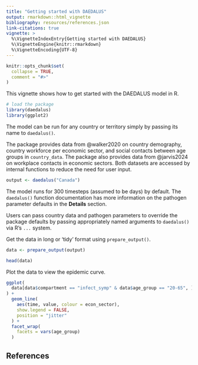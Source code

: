 ```yaml
---
title: "Getting started with DAEDALUS"
output: rmarkdown::html_vignette
bibliography: resources/references.json
link-citations: true
vignette: >
  %\VignetteIndexEntry{Getting started with DAEDALUS}
  %\VignetteEngine{knitr::rmarkdown}
  %\VignetteEncoding{UTF-8}
---
```


```r
knitr::opts_chunk$set(
  collapse = TRUE,
  comment = "#>"
)
```

This vignette shows how to get started with the DAEDALUS model in R.

```r
# load the package
library(daedalus)
library(ggplot2)
```

The model can be run for any country or territory simply by passing its name to `daedalus()`.

The package provides data from @walker2020 on country demography, country workforce per economic sector, and social contacts between age groups in `country_data`.
The package also provides data from @jarvis2024 on workplace contacts in economic sectors.
Both datasets are accessed by internal functions to reduce the need for user input.

```r
output <- daedalus("Canada")
```

The model runs for 300 timesteps (assumed to be days) by default.
The `daedalus()` function documentation has more information on the pathogen parameter defaults in the **Details** section.

Users can pass country data and pathogen parameters to override the package defaults by passing appropriately named arguments to `daedalus()` via R's `...` system.

Get the data in long or 'tidy' format using `prepare_output()`.

```r
data <- prepare_output(output)

head(data)
```

Plot the data to view the epidemic curve.

```r
ggplot(
  data[data$compartment == "infect_symp" & data$age_group == "20-65", ]
) +
  geom_line(
    aes(time, value, colour = econ_sector),
    show.legend = FALSE,
    position = "jitter"
  ) +
  facet_wrap(
    facets = vars(age_group)
  )
```

## References
